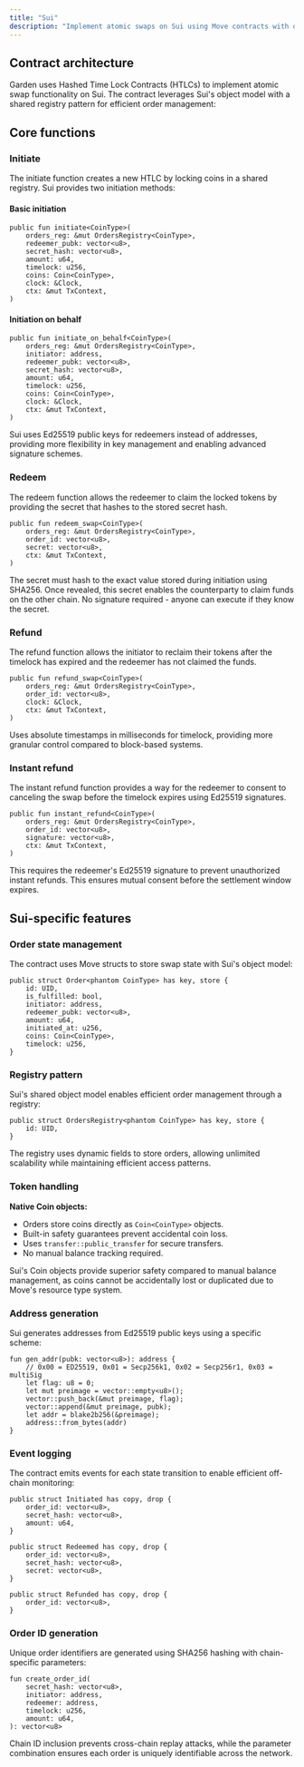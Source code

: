 ```yaml
---
title: "Sui"
description: "Implement atomic swaps on Sui using Move contracts with object-based architecture and registry pattern"
---
```


## Contract architecture

Garden uses Hashed Time Lock Contracts (HTLCs) to implement atomic swap functionality on Sui. The contract leverages Sui's object model with a shared registry pattern for efficient order management:

<CardGroup cols={4}>
  <Card title="Initiate" icon="play" href="#initiate" />
  <Card title="Redeem" icon="check" href="#redeem" />
  <Card title="Refund" icon="rotate-left" href="#refund" />
  <Card title="Instant refund" icon="bolt" href="#instant-refund" />
</CardGroup>

## Core functions

### Initiate

The initiate function creates a new HTLC by locking coins in a shared registry. Sui provides two initiation methods:

#### Basic initiation

```move
public fun initiate<CoinType>(
    orders_reg: &mut OrdersRegistry<CoinType>,
    redeemer_pubk: vector<u8>,
    secret_hash: vector<u8>,
    amount: u64,
    timelock: u256,
    coins: Coin<CoinType>,
    clock: &Clock,
    ctx: &mut TxContext,
)
```

#### Initiation on behalf

```move
public fun initiate_on_behalf<CoinType>(
    orders_reg: &mut OrdersRegistry<CoinType>,
    initiator: address,
    redeemer_pubk: vector<u8>,
    secret_hash: vector<u8>,
    amount: u64,
    timelock: u256,
    coins: Coin<CoinType>,
    clock: &Clock,
    ctx: &mut TxContext,
)
```

<Note>
Sui uses Ed25519 public keys for redeemers instead of addresses, providing more flexibility in key management and enabling advanced signature schemes.
</Note>

### Redeem

The redeem function allows the redeemer to claim the locked tokens by providing the secret that hashes to the stored secret hash.

```move
public fun redeem_swap<CoinType>(
    orders_reg: &mut OrdersRegistry<CoinType>,
    order_id: vector<u8>,
    secret: vector<u8>,
    ctx: &mut TxContext,
)
```

<Info>
The secret must hash to the exact value stored during initiation using SHA256. Once revealed, this secret enables the counterparty to claim funds on the other chain. No signature required - anyone can execute if they know the secret.
</Info>

### Refund

The refund function allows the initiator to reclaim their tokens after the timelock has expired and the redeemer has not claimed the funds.

```move
public fun refund_swap<CoinType>(
    orders_reg: &mut OrdersRegistry<CoinType>,
    order_id: vector<u8>,
    clock: &Clock,
    ctx: &mut TxContext,
)
```

<Note>
Uses absolute timestamps in milliseconds for timelock, providing more granular control compared to block-based systems.
</Note>

### Instant refund

The instant refund function provides a way for the redeemer to consent to canceling the swap before the timelock expires using Ed25519 signatures.

```move
public fun instant_refund<CoinType>(
    orders_reg: &mut OrdersRegistry<CoinType>,
    order_id: vector<u8>,
    signature: vector<u8>,
    ctx: &mut TxContext,
)
```

<Note>
This requires the redeemer's Ed25519 signature to prevent unauthorized instant refunds. This ensures mutual consent before the settlement window expires.
</Note>

## Sui-specific features

### Order state management

The contract uses Move structs to store swap state with Sui's object model:

```move
public struct Order<phantom CoinType> has key, store {
    id: UID,
    is_fulfilled: bool,
    initiator: address,
    redeemer_pubk: vector<u8>,
    amount: u64,
    initiated_at: u256,
    coins: Coin<CoinType>,
    timelock: u256,
}
```

### Registry pattern

Sui's shared object model enables efficient order management through a registry:

```move
public struct OrdersRegistry<phantom CoinType> has key, store {
    id: UID,
}
```

<Note>
The registry uses dynamic fields to store orders, allowing unlimited scalability while maintaining efficient access patterns.
</Note>

### Token handling

**Native Coin objects:**
- Orders store coins directly as `Coin<CoinType>` objects.
- Built-in safety guarantees prevent accidental coin loss.
- Uses `transfer::public_transfer` for secure transfers.
- No manual balance tracking required.

<Tip>
Sui's Coin objects provide superior safety compared to manual balance management, as coins cannot be accidentally lost or duplicated due to Move's resource type system.
</Tip>

### Address generation

Sui generates addresses from Ed25519 public keys using a specific scheme:

```move
fun gen_addr(pubk: vector<u8>): address {
    // 0x00 = ED25519, 0x01 = Secp256k1, 0x02 = Secp256r1, 0x03 = multiSig
    let flag: u8 = 0;
    let mut preimage = vector::empty<u8>();
    vector::push_back(&mut preimage, flag);
    vector::append(&mut preimage, pubk);
    let addr = blake2b256(&preimage);
    address::from_bytes(addr)
}
```

### Event logging

The contract emits events for each state transition to enable efficient off-chain monitoring:

```move
public struct Initiated has copy, drop {
    order_id: vector<u8>,
    secret_hash: vector<u8>,
    amount: u64,
}

public struct Redeemed has copy, drop {
    order_id: vector<u8>,
    secret_hash: vector<u8>,
    secret: vector<u8>,
}

public struct Refunded has copy, drop {
    order_id: vector<u8>,
}
```

### Order ID generation

Unique order identifiers are generated using SHA256 hashing with chain-specific parameters:

```move
fun create_order_id(
    secret_hash: vector<u8>,
    initiator: address,
    redeemer: address,
    timelock: u256,
    amount: u64,
): vector<u8>
```

<Check>
Chain ID inclusion prevents cross-chain replay attacks, while the parameter combination ensures each order is uniquely identifiable across the network.
</Check>
